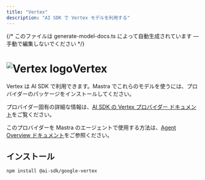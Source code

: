 ```yaml
---
title: "Vertex"
description: "AI SDK で Vertex モデルを利用する"
---
```


{/* このファイルは generate-model-docs.ts によって自動生成されています — 手動で編集しないでください */}


# <img src="https://models.dev/logos/google-vertex.svg" alt="Vertex logo" className="inline w-8 h-8 mr-2 align-middle dark:invert dark:brightness-0 dark:contrast-200" />Vertex

Vertex は AI SDK で利用できます。Mastra でこれらのモデルを使うには、プロバイダーのパッケージをインストールしてください。

プロバイダー固有の詳細な情報は、[AI SDK の Vertex プロバイダー ドキュメント](https://ai-sdk.dev/providers/ai-sdk-providers/google-vertex)をご覧ください。

このプロバイダーを Mastra のエージェントで使用する方法は、[Agent Overview ドキュメント](/docs/agents/overview)をご参照ください。

## インストール

```bash npm2yarn copy
npm install @ai-sdk/google-vertex
```
